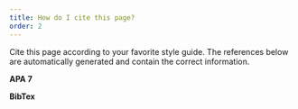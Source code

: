```yaml
---
title: How do I cite this page?
order: 2
---
```


Cite this page according to your favorite style guide. The references below are automatically generated and contain the correct information.


**APA 7**
<ApaReference version={version} lastUpdated={lastUpdated}/>

**BibTex**
<BibTex version={version} lastUpdated={lastUpdated}/>

